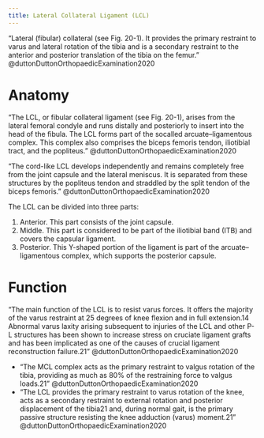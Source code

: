 ```yaml
---
title: Lateral Collateral Ligament (LCL)
---
```



"Lateral (fibular) collateral (see Fig. 20-1). It provides the primary restraint to varus and lateral rotation of the tibia and is a secondary restraint to the anterior and posterior translation of the tibia on the femur." @duttonDuttonOrthopaedicExamination2020 





# Anatomy 

"The LCL, or fibular collateral ligament (see Fig. 20-1), arises from the lateral femoral condyle and runs distally and posteriorly to insert into the head of the fibula. The LCL forms part of the socalled arcuate–ligamentous complex. This complex also comprises the biceps femoris tendon, iliotibial tract, and the popliteus." @duttonDuttonOrthopaedicExamination2020

"The cord-like LCL develops independently and remains completely free from the joint capsule and the lateral meniscus. It is separated from these structures by the popliteus tendon and straddled by the split tendon of the biceps femoris." @duttonDuttonOrthopaedicExamination2020

The LCL can be divided into three parts: 

1. Anterior. This part consists of the joint capsule. 
2. Middle. This part is considered to be part of the iliotibial band (ITB) and covers the capsular ligament.
1. Posterior. This Y-shaped portion of the ligament is part of the arcuate–ligamentous complex, which supports the posterior capsule.


# Function

"The main function of the LCL is to resist varus forces. It offers the majority of the varus restraint at 25 degrees of knee flexion and in full extension.14 Abnormal varus laxity arising subsequent to injuries of the LCL and other P-L structures has been shown to increase stress on cruciate ligament grafts and has been implicated as one of the causes of crucial ligament reconstruction failure.21" @duttonDuttonOrthopaedicExamination2020 

- "The MCL complex acts as the primary restraint to valgus rotation of the tibia, providing as much as 80% of the restraining force to valgus loads.21" @duttonDuttonOrthopaedicExamination2020
- "The LCL provides the primary restraint to varus rotation of the knee, acts as a secondary restraint to external rotation and posterior displacement of the tibia21 and, during normal gait, is the primary passive structure resisting the knee adduction (varus) moment.21" @duttonDuttonOrthopaedicExamination2020